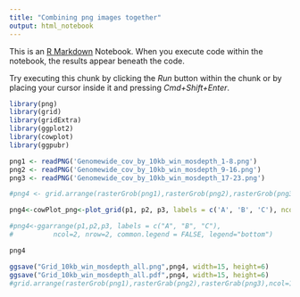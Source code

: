 ```yaml
---
title: "Combining png images together"
output: html_notebook
---
```


This is an [R Markdown](http://rmarkdown.rstudio.com) Notebook. When you execute code within the notebook, the results appear beneath the code. 

Try executing this chunk by clicking the *Run* button within the chunk or by placing your cursor inside it and pressing *Cmd+Shift+Enter*. 

```r
library(png)
library(grid)
library(gridExtra)
library(ggplot2)
library(cowplot)
library(ggpubr)
```

```R

png1 <- readPNG('Genomewide_cov_by_10kb_win_mosdepth_1-8.png')
png2 <- readPNG('Genomewide_cov_by_10kb_win_mosdepth_9-16.png')
png3 <- readPNG('Genomewide_cov_by_10kb_win_mosdepth_17-23.png')

#png4 <- grid.arrange(rasterGrob(png1),rasterGrob(png2),rasterGrob(png3),ncol=2, widths = c(0.2, 0.2), clip = FALSE)

png4<-cowPlot_png<-plot_grid(p1, p2, p3, labels = c('A', 'B', 'C'), ncol=2, nrow=2)

#png4<-ggarrange(p1,p2,p3, labels = c("A", "B", "C"),  
#          ncol=2, nrow=2, common.legend = FALSE, legend="bottom")

png4

ggsave("Grid_10kb_win_mosdepth_all.png",png4, width=15, height=6)
ggsave("Grid_10kb_win_mosdepth_all.pdf",png4, width=15, height=6)
#grid.arrange(rasterGrob(png1),rasterGrab(png2),rasterGrab(png3),ncol=1)
```
